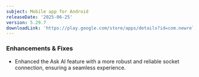```yaml
---
subject: Mobile app for Android
releaseDate: '2025-06-25'
version: 5.29.7
downloadLink: 'https://play.google.com/store/apps/details?id=com.newrelic.rpm'
---
```

### Enhancements & Fixes
* Enhanced the Ask AI feature with a more robust and reliable socket connection, ensuring a seamless experience. 
